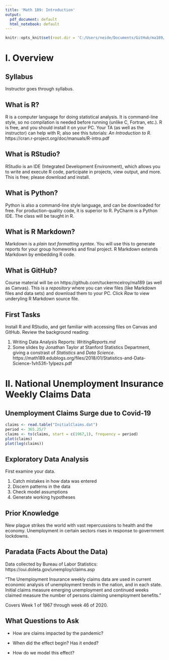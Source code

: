 ```yaml
---
title: 'Math 189: Introduction'
output:
  pdf_document: default
  html_notebook: default
---
```


```r
knitr::opts_knit$set(root.dir = 'C:/Users/neide/Documents/GitHub/ma189/Data')
```

# I. Overview

## Syllabus
Instructor goes through syllabus.

## What is R?
R is a computer language for doing statistical analysis. It is command-line style, so no compilation is needed before running (unlike C, Fortran, etc.). R is free, and you should install it on your PC. Your TA (as well as the instructor) can help with R; also see this tutorials: *An Introduction to R*. https://cran.r-project.org/doc/manuals/R-intro.pdf

## What is RStudio?
RStudio is an IDE (Integrated Development Environment), which allows you to write and execute R code, participate in projects, view output, and more. This is free; please download and install.

## What is Python?
Python is also a command-line style language, and can be downloaded for free. For production-quality code, it is superior to R. PyCharm is a Python IDE. The class will be taught in R.

## What is R Markdown?
Markdown is a *plain text formatting syntax*.  You will use this to generate reports for your group homeworks and final project.  R Markdown extends Markdown by embedding R code.

## What is GitHub?
Course material will be on https://github.com/tuckermcelroy/ma189 (as well as Canvas). This is a *repository* where you can view files (like Markdown files and data sets) and download them to your PC. Click *Raw* to view underyling R Markdown source file.

## First Tasks
Install R and RStudio, and get familiar with accessing files on Canvas and GitHub. Review the background reading:

1. Writing Data Analysis Reports: *WritingReports.md* 
2. Some slides by Jonathan Taylor at Stanford Statistics Department, giving a constrast of *Statistics* and *Data Science*.
https://math189.edublogs.org/files/2018/01/Statistics-and-Data-Science-1vh53fi-1ylpezs.pdf


# II.  National Unemployment Insurance Weekly Claims Data

## Unemployment Claims Surge due to Covid-19 

```r
claims <- read.table("InitialClaims.dat")
period <- 365.25/7
claims <- ts(claims, start = c(1967,1), frequency = period)
plot(claims)
plot(log(claims))
```
 

## Exploratory Data Analysis
First examine your data.

1. Catch mistakes in how data was entered
2. Discern patterns in the data
3. Check model assumptions
4. Generate working hypotheses

## Prior Knowledge

New plague strikes the world with vast repercussions to health and the economy. Unemployment in certain sectors rises in response to government lockdowns.
 
## Paradata (Facts About the Data)

Data collected by Bureau of Labor Statistics: https://oui.doleta.gov/unemploy/claims.asp

"The Unemployment Insurance weekly claims data are used in current economic analysis of unemployment trends in the nation, and in each state. Initial claims measure emerging unemployment and continued weeks claimed measure the number of persons claiming unemployment benefits."
 
Covers Week 1 of 1967 through week 46 of 2020.  
    
## What Questions to Ask

- How are claims impacted by the pandemic?

- When did the effect begin? Has it ended?  

- How do we model this effect?
